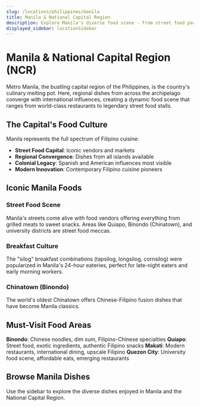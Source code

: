 ```yaml
---
slug: /locations/philippines/manila
title: Manila & National Capital Region
description: Explore Manila's diverse food scene - from street food paradise to modern Filipino cuisine in the heart of the Philippines
displayed_sidebar: locationSidebar
---
```


# Manila & National Capital Region (NCR)

Metro Manila, the bustling capital region of the Philippines, is the country's culinary melting pot. Here, regional dishes from across the archipelago converge with international influences, creating a dynamic food scene that ranges from world-class restaurants to legendary street food stalls.

## The Capital's Food Culture

Manila represents the full spectrum of Filipino cuisine:

- **Street Food Capital**: Iconic vendors and markets
- **Regional Convergence**: Dishes from all islands available
- **Colonial Legacy**: Spanish and American influences most visible
- **Modern Innovation**: Contemporary Filipino cuisine pioneers

## Iconic Manila Foods

### Street Food Scene

Manila's streets come alive with food vendors offering everything from grilled meats to sweet snacks. Areas like Quiapo, Binondo (Chinatown), and university districts are street food meccas.

### Breakfast Culture

The "silog" breakfast combinations (tapsilog, longsilog, cornsilog) were popularized in Manila's 24-hour eateries, perfect for late-night eaters and early morning workers.

### Chinatown (Binondo)

The world's oldest Chinatown offers Chinese-Filipino fusion dishes that have become Manila classics.

## Must-Visit Food Areas

**Binondo**: Chinese noodles, dim sum, Filipino-Chinese specialties
**Quiapo**: Street food, exotic ingredients, authentic Filipino snacks
**Makati**: Modern restaurants, international dining, upscale Filipino
**Quezon City**: University food scene, affordable eats, emerging restaurants

## Browse Manila Dishes

Use the sidebar to explore the diverse dishes enjoyed in Manila and the National Capital Region.
